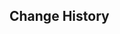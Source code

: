 {{Genius Invokation TCG Stage
|title        = Frost Operative's Polite Refusal
|type         = Serious Showdown
|group        = Tavern Challenge
|character    = Little Rose
|requirement  = 7
|introduction = "Meow." "However, if there are other monsters about, the Frost Operatives will decline a cat's invitation, first disposing of these uninvited guests before returning with suitable gifts in hand..."<br>{{color|bp|Special Rule: "Frost Operative" starts with the Talent Card "Rimeflow Rapier" equipped, while "Electro Cicin Mage" starts with the Talent Card "Electro Cicin's Gleam" equipped.}}
|objective_1  = Achieve victory
|reward_1     = Lucky Coin*1000
|lineup       = Frost Operative;Frost Operative;Fatui Electro Cicin Mage
|action       = 
|reserve      = 
}}
<!--
==Dialogue==
{{Transclude|Genius Invokation TCG/Stage/Little Rose/Frost Operative's Polite Refusal}}
-->
==Change History==
{{Change History|4.8}}